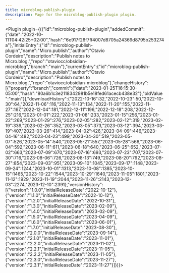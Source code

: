 ---
title: microblog-publish-plugin
description: Page for the microblog-publish-plugin plugin.
---


<Plugin plugin={({"id":"microblog-publish-plugin","addedCommit":{"date":"2022-10-11T04:42:25+02:00","hash":"6e917f26f7ff4007d8705a24369d8795b253274a"},"initialEntry":{"id":"microblog-publish-plugin","name":"Micro.publish","author":"Otavio Cordeiro","description":"Publish notes to Micro.blog.","repo":"otaviocc/obsidian-microblog","branch":"main"},"currentEntry":{"id":"microblog-publish-plugin","name":"Micro.publish","author":"Otavio Cordeiro","description":"Publish notes to Micro.blog.","repo":"otaviocc/obsidian-microblog"},"changeHistory":[{"property":"branch","commit":{"date":"2023-01-25T16:15:30-05:00","hash":"80a6b1c3e2118342981b5e18fed61acecb438e32"},"oldValue":"main"}],"downloadHistory":{"2022-10-16":32,"2022-10-23":50,"2022-10-30":64,"2022-11-06":116,"2022-11-13":134,"2022-11-20":155,"2022-11-27":167,"2022-12-04":181,"2022-12-11":196,"2022-12-18":208,"2022-12-25":216,"2023-01-01":222,"2023-01-08":233,"2023-01-15":256,"2023-01-22":269,"2023-01-29":276,"2023-02-05":282,"2023-02-12":319,"2023-02-19":339,"2023-02-26":352,"2023-03-05":373,"2023-03-12":394,"2023-03-19":407,"2023-03-26":414,"2023-04-02":426,"2023-04-09":446,"2023-04-16":482,"2023-04-23":499,"2023-04-30":519,"2023-05-07":526,"2023-05-14":540,"2023-05-21":557,"2023-05-28":566,"2023-06-04":592,"2023-06-11":611,"2023-06-18":640,"2023-06-25":652,"2023-07-02":663,"2023-07-09":670,"2023-07-16":693,"2023-07-23":707,"2023-07-30":716,"2023-08-06":726,"2023-08-13":749,"2023-08-20":792,"2023-08-27":854,"2023-09-03":951,"2023-09-10":1045,"2023-09-17":1148,"2023-09-24":1244,"2023-10-01":1313,"2023-10-08":1385,"2023-10-15":1465,"2023-10-22":1544,"2023-10-29":1640,"2023-11-05":1801,"2023-11-12":1929,"2023-11-19":2044,"2023-11-26":2143,"2023-12-03":2274,"2023-12-10":2391},"versionHistory":[{"version":"1.0.0","initialReleaseDate":"2022-10-12"},{"version":"1.1.0","initialReleaseDate":"2022-10-12"},{"version":"1.2.0","initialReleaseDate":"2022-10-31"},{"version":"1.3.0","initialReleaseDate":"2023-02-09"},{"version":"1.4.0","initialReleaseDate":"2023-02-09"},{"version":"1.5.0","initialReleaseDate":"2023-04-09"},{"version":"1.6.0","initialReleaseDate":"2023-06-01"},{"version":"1.7.0","initialReleaseDate":"2023-08-30"},{"version":"2.0.0","initialReleaseDate":"2023-09-14"},{"version":"2.1.0","initialReleaseDate":"2023-11-01"},{"version":"2.2.0","initialReleaseDate":"2023-11-02"},{"version":"2.2.1","initialReleaseDate":"2023-11-05"},{"version":"2.2.2","initialReleaseDate":"2023-11-05"},{"version":"2.3.0","initialReleaseDate":"2023-11-27"},{"version":"2.3.1","initialReleaseDate":"2023-11-27"}]})}></Plugin>